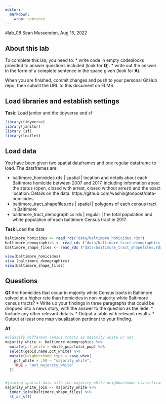 ```yaml
---
editor: 
  markdown: 
    wrap: sentence
---
```


#lab_08 Sean Mussenden, Aug 16, 2022

## About this lab

To complete this lab, you need to: \* write code in empty codeblocks provided to answer questions included (look for **Q**).
\* write out the answer in the form of a complete sentence in the space given (look for **A**).

When you are finished, commit changes and push to your personal GitHub repo, then submit the URL to this document on ELMS.

## Load libraries and establish settings

**Task**: Load janitor and the tidyverse and sf

```r
library(tidyverse)
library(janitor)
library (sf)
library(leaflet)
```

## Load data

You have been given two spatial dataframes and one regular dataframe to load.
The dataframes are:

-   baltimore_homicides.rds \| spatial \| location and details about each Baltimore homicide between 2007 and 2017, including information about the status (open, closed with arrest, closed without arrest) and the exact location. Details on the data: https://github.com/washingtonpost/data-homicides
-   baltimore_tract_shapefiles.rds \| spatial \| polygons of each census tract in Baltimore
-   baltimore_tract_demographics.rds \| regular \| the total population and white population of each baltimore Census tract in 2017.

**Task** Load the data

```r

baltimore_homicides <- read_rds("data/baltimore_homicides.rds")
baltimore_demographics <- read_rds ("data/baltimore_tract_demographics.rds")
baltimore_shape_files <- read_rds ("data/baltimore_tract_shapefiles.rds")

view(baltimore_homicides)
view (baltimore_demographics)
view(baltimore_shape_files)

```

## Questions

**Q1** Are homicides that occur in majority white Census tracts in Baltimore solved at a higher rate than homicides in non-majority white Baltimore census tracts?
\* Write up your findings in three paragraphs that could be dropped into a news story, with the answer to the question as the lede.
\* Include any other relevant details.
\* Output a table with relevant results.
\* Output at least one map visualization pertinent to your finding.

**A1**

```r

#classify different census tracts as majority white or not 
majority_white <- baltimore_demographics %>%
  mutate(pct_white = white_pop/total_pop) %>%
  select(geoid,name,pct_white) %>%
  mutate(neighborhood_type = case_when(
    pct_white > .50 ~ "majority_white",
    TRUE ~ "not_majority_white"
  ))


#joining spatial data with the majority_white neighborhoods classifications
majority_white_join <- majority_white %>%
  inner_join(baltimore_shape_files) %>%
  st_as_sf()



  
```
